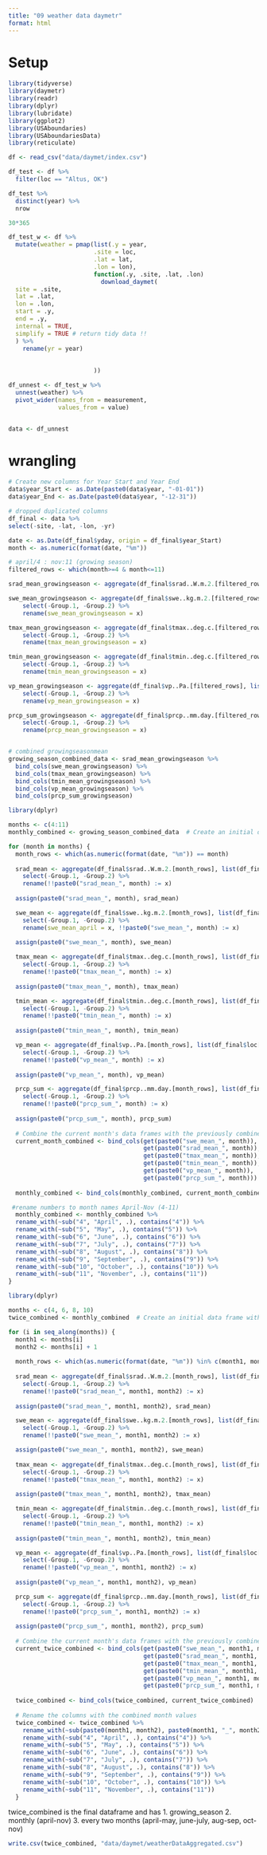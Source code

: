 ```yaml
---
title: "09 weather data daymetr"
format: html
---
```


# Setup
```r
library(tidyverse)
library(daymetr)
library(readr)
library(dplyr)
library(lubridate)
library(ggplot2)
library(USAboundaries)
library(USAboundariesData)
library(reticulate)
```

```r
df <- read_csv("data/daymet/index.csv")
```

```r
df_test <- df %>%
  filter(loc == "Altus, OK")

df_test %>%
  distinct(year) %>%
  nrow

30*365

df_test_w <- df %>%
  mutate(weather = pmap(list(.y = year,
                        .site = loc,
                        .lat = lat,
                        .lon = lon),
                        function(.y, .site, .lat, .lon)
                          download_daymet(
  site = .site,
  lat = .lat,
  lon = .lon,
  start = .y,
  end = .y,
  internal = TRUE,
  simplify = TRUE # return tidy data !!
  ) %>%
    rename(yr = year)
                          
                        
                        ))

df_unnest <- df_test_w %>%
  unnest(weather) %>%
  pivot_wider(names_from = measurement,
              values_from = value)


data <- df_unnest
```

# wrangling 
```r
# Create new columns for Year Start and Year End
data$year_Start <- as.Date(paste0(data$year, "-01-01"))
data$year_End <- as.Date(paste0(data$year, "-12-31"))

# dropped duplicated columns
df_final <- data %>%
select(-site, -lat, -lon, -yr) 
```


```r
date <- as.Date(df_final$yday, origin = df_final$year_Start)
month <- as.numeric(format(date, "%m"))

# april/4 : nov:11 (growing season)
filtered_rows <- which(month>=4 & month<=11)

srad_mean_growingseason <- aggregate(df_final$srad..W.m.2.[filtered_rows], list(df_final$loc[filtered_rows], df_final$year[filtered_rows]), FUN = mean) %>% rename(loc = Group.1, year = Group.2, srad_mean_growingseason = x)

swe_mean_growingseason <- aggregate(df_final$swe..kg.m.2.[filtered_rows], list(df_final$loc[filtered_rows], df_final$year[filtered_rows]), FUN = mean) %>%
    select(-Group.1, -Group.2) %>% 
    rename(swe_mean_growingseason = x)

tmax_mean_growingseason <- aggregate(df_final$tmax..deg.c.[filtered_rows], list(df_final$loc[filtered_rows], df_final$year[filtered_rows]), FUN = mean) %>%
    select(-Group.1, -Group.2) %>%
    rename(tmax_mean_growingseason = x)

tmin_mean_growingseason <- aggregate(df_final$tmin..deg.c.[filtered_rows], list(df_final$loc[filtered_rows], df_final$year[filtered_rows]), FUN = mean) %>%
    select(-Group.1, -Group.2) %>%
    rename(tmin_mean_growingseason = x)

vp_mean_growingseason <- aggregate(df_final$vp..Pa.[filtered_rows], list(df_final$loc[filtered_rows], df_final$year[filtered_rows]), FUN = mean) %>%
    select(-Group.1, -Group.2) %>%
    rename(vp_mean_growingseason = x)

prcp_sum_growingseason <- aggregate(df_final$prcp..mm.day.[filtered_rows], list(df_final$loc[filtered_rows], df_final$year[filtered_rows]), FUN = sum) %>%
    select(-Group.1, -Group.2) %>%
    rename(prcp_mean_growingseason = x)


# combined growingseasonmean 
growing_season_combined_data <- srad_mean_growingseason %>%
  bind_cols(swe_mean_growingseason) %>%
  bind_cols(tmax_mean_growingseason) %>%
  bind_cols(tmin_mean_growingseason) %>%
  bind_cols(vp_mean_growingseason) %>%
  bind_cols(prcp_sum_growingseason)
```

```r
library(dplyr)

months <- c(4:11)
monthly_combined <- growing_season_combined_data  # Create an initial data frame with columns from growing_season_combined_data

for (month in months) {
  month_rows <- which(as.numeric(format(date, "%m")) == month)
  
  srad_mean <- aggregate(df_final$srad..W.m.2.[month_rows], list(df_final$loc[month_rows], df_final$year[month_rows]), FUN = mean) %>%
    select(-Group.1, -Group.2) %>% 
    rename(!!paste0("srad_mean_", month) := x)
  
  assign(paste0("srad_mean_", month), srad_mean)

  swe_mean <- aggregate(df_final$swe..kg.m.2.[month_rows], list(df_final$loc[month_rows], df_final$year[month_rows]), FUN = mean) %>%
    select(-Group.1, -Group.2) %>% 
    rename(swe_mean_april = x, !!paste0("swe_mean_", month) := x)

  assign(paste0("swe_mean_", month), swe_mean)
  
  tmax_mean <- aggregate(df_final$tmax..deg.c.[month_rows], list(df_final$loc[month_rows], df_final$year[month_rows]), FUN = mean) %>%
    select(-Group.1, -Group.2) %>%
    rename(!!paste0("tmax_mean_", month) := x)
  
  assign(paste0("tmax_mean_", month), tmax_mean)

  tmin_mean <- aggregate(df_final$tmin..deg.c.[month_rows], list(df_final$loc[month_rows], df_final$year[month_rows]), FUN = mean) %>%
    select(-Group.1, -Group.2) %>%
    rename(!!paste0("tmin_mean_", month) := x)
  
  assign(paste0("tmin_mean_", month), tmin_mean)

  vp_mean <- aggregate(df_final$vp..Pa.[month_rows], list(df_final$loc[month_rows], df_final$year[month_rows]), FUN = mean) %>%
    select(-Group.1, -Group.2) %>%
    rename(!!paste0("vp_mean_", month) := x)
  
  assign(paste0("vp_mean_", month), vp_mean)

  prcp_sum <- aggregate(df_final$prcp..mm.day.[month_rows], list(df_final$loc[month_rows], df_final$year[month_rows]), FUN = sum) %>%
    select(-Group.1, -Group.2) %>%
    rename(!!paste0("prcp_sum_", month) := x)
  
  assign(paste0("prcp_sum_", month), prcp_sum)
  
  # Combine the current month's data frames with the previously combined data
  current_month_combined <- bind_cols(get(paste0("swe_mean_", month)), 
                                      get(paste0("srad_mean_", month)), 
                                      get(paste0("tmax_mean_", month)), 
                                      get(paste0("tmin_mean_", month)), 
                                      get(paste0("vp_mean_", month)), 
                                      get(paste0("prcp_sum_", month)))
  
  monthly_combined <- bind_cols(monthly_combined, current_month_combined)

 #rename numbers to month names April-Nov (4-11)
  monthly_combined <- monthly_combined %>%
  rename_with(~sub("4", "April", .), contains("4")) %>%
  rename_with(~sub("5", "May", .), contains("5")) %>%
  rename_with(~sub("6", "June", .), contains("6")) %>%
  rename_with(~sub("7", "July", .), contains("7")) %>%
  rename_with(~sub("8", "August", .), contains("8")) %>%
  rename_with(~sub("9", "September", .), contains("9")) %>%
  rename_with(~sub("10", "October", .), contains("10")) %>%
  rename_with(~sub("11", "November", .), contains("11")) 
}

```

```r
library(dplyr)

months <- c(4, 6, 8, 10)
twice_combined <- monthly_combined  # Create an initial data frame with columns from growing_season_combined_data

for (i in seq_along(months)) {
  month1 <- months[i]
  month2 <- months[i] + 1
  
  month_rows <- which(as.numeric(format(date, "%m")) %in% c(month1, month2))
  
  srad_mean <- aggregate(df_final$srad..W.m.2.[month_rows], list(df_final$loc[month_rows], df_final$year[month_rows]), FUN = mean) %>%
    select(-Group.1, -Group.2) %>% 
    rename(!!paste0("srad_mean_", month1, month2) := x)
  
  assign(paste0("srad_mean_", month1, month2), srad_mean)

  swe_mean <- aggregate(df_final$swe..kg.m.2.[month_rows], list(df_final$loc[month_rows], df_final$year[month_rows]), FUN = mean) %>%
    select(-Group.1, -Group.2) %>% 
    rename(!!paste0("swe_mean_", month1, month2) := x)

  assign(paste0("swe_mean_", month1, month2), swe_mean)
  
  tmax_mean <- aggregate(df_final$tmax..deg.c.[month_rows], list(df_final$loc[month_rows], df_final$year[month_rows]), FUN = mean) %>%
    select(-Group.1, -Group.2) %>%
    rename(!!paste0("tmax_mean_", month1, month2) := x)
  
  assign(paste0("tmax_mean_", month1, month2), tmax_mean)

  tmin_mean <- aggregate(df_final$tmin..deg.c.[month_rows], list(df_final$loc[month_rows], df_final$year[month_rows]), FUN = mean) %>%
    select(-Group.1, -Group.2) %>%
    rename(!!paste0("tmin_mean_", month1, month2) := x)
  
  assign(paste0("tmin_mean_", month1, month2), tmin_mean)

  vp_mean <- aggregate(df_final$vp..Pa.[month_rows], list(df_final$loc[month_rows], df_final$year[month_rows]), FUN = mean) %>%
    select(-Group.1, -Group.2) %>%
    rename(!!paste0("vp_mean_", month1, month2) := x)
  
  assign(paste0("vp_mean_", month1, month2), vp_mean)

  prcp_sum <- aggregate(df_final$prcp..mm.day.[month_rows], list(df_final$loc[month_rows], df_final$year[month_rows]), FUN = sum) %>%
    select(-Group.1, -Group.2) %>%
    rename(!!paste0("prcp_sum_", month1, month2) := x)
  
  assign(paste0("prcp_sum_", month1, month2), prcp_sum)
  
  # Combine the current month's data frames with the previously combined data
  current_twice_combined <- bind_cols(get(paste0("swe_mean_", month1, month2)), 
                                      get(paste0("srad_mean_", month1, month2)), 
                                      get(paste0("tmax_mean_", month1, month2)), 
                                      get(paste0("tmin_mean_", month1, month2)), 
                                      get(paste0("vp_mean_", month1, month2)), 
                                      get(paste0("prcp_sum_", month1, month2)))
  
  twice_combined <- bind_cols(twice_combined, current_twice_combined)
  
  # Rename the columns with the combined month values
  twice_combined <- twice_combined %>%
    rename_with(~sub(paste0(month1, month2), paste0(month1, "_", month2), .)) %>%
    rename_with(~sub("4", "April", .), contains("4")) %>%
    rename_with(~sub("5", "May", .), contains("5")) %>%
    rename_with(~sub("6", "June", .), contains("6")) %>%
    rename_with(~sub("7", "July", .), contains("7")) %>%
    rename_with(~sub("8", "August", .), contains("8")) %>%
    rename_with(~sub("9", "September", .), contains("9")) %>%
    rename_with(~sub("10", "October", .), contains("10")) %>%
    rename_with(~sub("11", "November", .), contains("11")) 
  }

```


twice_combined is the final dataframe and has
1. growing_season
2. monthly (april-nov)
3. every two months (april-may, june-july, aug-sep, oct-nov)
```r
write.csv(twice_combined, "data/daymet/weatherDataAggregated.csv")
```